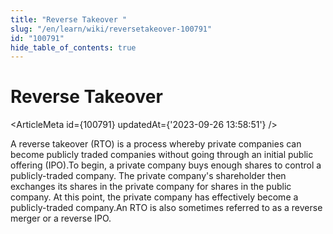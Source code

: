 ```yaml
---
title: "Reverse Takeover "
slug: "/en/learn/wiki/reversetakeover-100791"
id: "100791"
hide_table_of_contents: true
---
```



# Reverse Takeover 

<ArticleMeta id={100791} updatedAt={'2023-09-26 13:58:51'} />
<div className='border-solid border-b border-t-0 my-4 border-[var(--ifm-color-gray-300)]' />

A reverse takeover (RTO) is a process whereby private companies can become publicly traded companies without going through an initial public offering (IPO).To begin, a private company buys enough shares to control a publicly-traded company. The private company's shareholder then exchanges its shares in the private company for shares in the public company. At this point, the private company has effectively become a publicly-traded company.An RTO is also sometimes referred to as a reverse merger or a reverse IPO.
